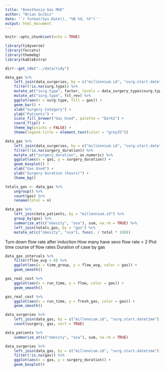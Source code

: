 ```yaml
---
title: "Anesthesia Gas MUE"
author: "Brian Gulbis"
date: '`r format(Sys.Date(), "%B %d, %Y")`'
output: html_document
---
```


```r
knitr::opts_chunk$set(echo = TRUE)
```

```r
library(tidyverse)
library(forcats)
library(themebg)
library(kableExtra)

dirr::get_rds("../data/tidy")
```

```r
data_gas %>%
    left_join(data_surgeries, by = c("millennium.id", "surg.start.datetime")) %>%
    filter(!is.na(surg.type)) %>%
    mutate_at("surg.type", factor, levels = data_surgery_types$surg.type) %>%
    mutate_at("surg.type", fct_rev) %>%
    ggplot(aes(x = surg.type, fill = gas)) +
    geom_bar() +
    xlab("Surgery Category") +
    ylab("Patients") +
    scale_fill_brewer("Gas Used", palette = "Dark2") +
    coord_flip() +
    theme_bg(yticks = FALSE) +
    theme(legend.title = element_text(color = "grey35"))
```

```r
data_gas %>%
    left_join(data_surgeries, by = c("millennium.id", "surg.start.datetime")) %>%
    filter(!is.na(surgery_duration)) %>%
    mutate_at("surgery_duration", as.numeric) %>%
    ggplot(aes(x = gas, y = surgery_duration)) +
    geom_boxplot() +
    xlab("Gas Used") +
    ylab("Surgery Duration (hours)") +
    theme_bg()
```

```r
totals_gas <- data_gas %>%
    ungroup() %>%
    count(gas) %>%
    rename(total = n)

data_gas %>%
    left_join(data_patients, by = "millennium.id") %>%
    group_by(gas) %>%
    summarize_at(c("obesity", "osa"), sum, na.rm = TRUE) %>%
    left_join(totals_gas, by = "gas") %>%
    mutate_at(c("obesity", "osa"), funs(. / total * 100))
```

Turn down flow rate after induction
How many have sevo flow rate < 2
Plot time course of flow rates
Duration of case by gas

```r
data_gas_intervals %>%
    filter(flow_avg > 0) %>%
    ggplot(aes(x = time_group, y = flow_avg, color = gas)) +
    geom_smooth()
```

```r
gas_real_cost %>%
    ggplot(aes(x = run_time, y = flow, color = gas)) +
    geom_smooth()
```

```r
gas_real_cost %>%
    ggplot(aes(x = run_time, y = fresh_gas, color = gas)) +
    geom_smooth()
```

```r
data_surgeries %>%
    left_join(data_gas, by = c("millennium.id", "surg.start.datetime")) %>%
    count(surgery, gas, sort = TRUE)
```

```r
data_patients %>%
    summarize_at(c("obesity", "osa"), sum, na.rm = TRUE)
```

```r
data_surgeries %>%
    left_join(data_gas, by = c("millennium.id", "surg.start.datetime")) %>%
    filter(!is.na(gas)) %>%
    ggplot(aes(x = gas, y = surgery_duration)) +
    geom_boxplot()
```

